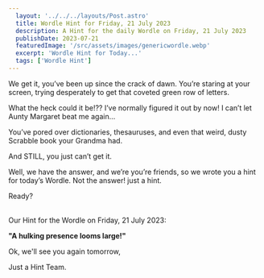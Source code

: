 ```yaml
---
  layout: '../../../layouts/Post.astro'
  title: Wordle Hint for Friday, 21 July 2023
  description: A Hint for the daily Wordle on Friday, 21 July 2023
  publishDate: 2023-07-21
  featuredImage: '/src/assets/images/genericwordle.webp'
  excerpt: 'Wordle Hint for Today...'
  tags: ['Wordle Hint']
---
```


  We get it, you’ve been up since the crack of dawn. You’re staring at your screen, trying desperately to get that coveted green row of letters. 

  What the heck could it be!??
  I’ve normally figured it out by now!
  I can’t let Aunty Margaret beat me again… 

  You’ve pored over dictionaries, thesauruses, and even that weird, dusty Scrabble book your Grandma had.

  And STILL, you just can’t get it. 

  Well, we have the answer, and we’re you’re friends, so we wrote you a hint for today’s Wordle.
  Not the answer! just a hint. 

  Ready?<br /><br />

  Our Hint for the Wordle on Friday, 21 July 2023:

  **"A hulking presence looms large!"**

  Ok, we'll see you again tomorrow, 

  Just a Hint Team.
  